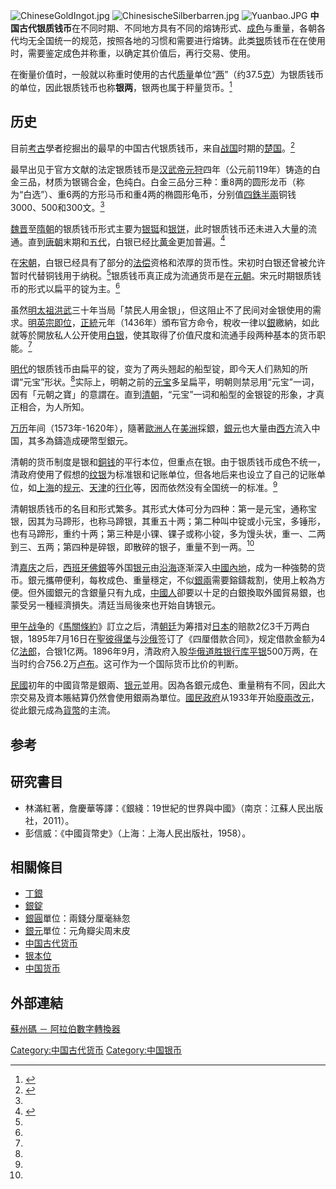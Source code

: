 [[File:ChineseGoldIngot.jpg|thumb]]
[[File:ChinesischeSilberbarren.jpg|thumb]]
[[File:Yuanbao.JPG|thumb]]
'''中国古代银质钱币'''在不同时期、不同地方具有不同的熔铸形式、[[成色|成色]]与重量，各朝各代均无全国统一的规范，按照各地的习惯和需要进行熔铸。此类[[银|银]]质钱币在在使用时，需要鉴定成色并称重，以确定其价值后，再行交易、使用。

在衡量价值时，一般就以称重时使用的古代[[质量|质量]]单位“[[两|两]]”（约37.5[[克|克]]）为银质钱币的单位，因此银质钱币也称'''银两'''，银两也属于秤量货币。<ref name="shanghai">{{cite web | url=http://www.shtong.gov.cn/newsite/node2/node2245/node75491/node75496/node75528/node75530/userobject1ai92307.html | title=第一节 银两制度和两元并用 | work=上海市地方志办公室 | accessdate=2012年3月25日 | archive-date=2020年9月17日 | archive-url=https://web.archive.org/web/20200917171306/http://www.shtong.gov.cn/newsite/node2/node2245/node75491/node75496/node75528/node75530/userobject1ai92307.html | dead-url=no }}</ref>

==历史==

目前[[考古|考古]]學者挖掘出的最早的中国古代银质钱币，来自[[战国|战国]]时期的[[楚国|楚国]]。<ref name="chinabaike">{{cite web | url=http://www.chinabaike.com/article/1/78/434/2007/20070521113568.html | title=中国古代银币 | work=中国百科网 | accessdate=2012年3月25日 | archive-url=https://web.archive.org/web/20120515103454/http://chinabaike.com/article/1/78/434/2007/20070521113568.html | archive-date=2012年5月15日 | dead-url=yes }}</ref>

最早出见于官方文献的法定银质钱币是[[汉武帝|汉武帝]][[元狩|元狩]]四年（公元前119年）铸造的白金三品，材质为银锡合金，色纯白。白金三品分三种：重8两的圆形龙币（称为“白选”）、重6两的方形马币和重4两的椭圆形龟币，分别值[[四銖半兩|四銖半兩]]铜钱3000、500和300文。<ref name="chinabaike" />

[[魏晋|魏晋]]至[[隋朝|隋朝]]的银质钱币形式主要为[[银铤|银铤]]和[[银饼|银饼]]，此时银质钱币还未进入大量的流通。直到[[唐朝|唐朝]]末期和[[五代|五代]]，白银已经比[[黄金|黄金]]更加普遍。<ref name="huobishi">{{cite book | title=中国货币史 | publisher=上海人民出版社 | author=彭信威 | year=1958年 | pages=675}}</ref>

在[[宋朝|宋朝]]，白银已经具有了部分的[[法偿|法偿]]资格和浓厚的货币性。宋初时白银还曾被允许暂时代替铜钱用于纳税。<ref name="huobishi" />银质钱币真正成为流通货币是在[[元朝|元朝]]。宋元时期银质钱币的形式以扁平的锭为主。<ref name="chinabaike" />

虽然[[明太祖|明太祖]][[洪武|洪武]]三十年当局「禁民人用金银」，但这阻止不了民间对金银使用的需求。[[明英宗|明英宗]][[即位|即位]]，[[正统_(明朝)|正統]]元年（1436年）頒布官方命令，稅收一律以[[銀|銀]]繳納，如此就等於開放私人公开使用[[白银|白银]]，使其取得了价值尺度和流通手段两种基本的货币职能。<ref name="huobishi" />

[[明代|明代]]的银质钱币由扁平的锭，变为了两头翘起的船型锭，即今天人们熟知的所谓“元宝”形状。<ref name="huobishi" />实际上，明朝之前的[[元宝|元宝]]多呈扁平，明朝则禁忌用“元宝”一词，因有「元朝之寶」的意謂在。直到[[清朝|清朝]]，“元宝”一词和船型的金银锭的形象，才真正相合，为人所知。

[[万历|万历]]年间（1573年-1620年），隨著[[歐洲人|歐洲人]]在[[美洲|美洲]]採銀，[[銀元|銀元]]也大量由[[西方|西方]]流入中国，其多為鑄造成硬幣型銀元。

清朝的货币制度是银和[[銅钱|銅钱]]的平行本位，但重点在银。由于银质钱币成色不统一，清政府使用了假想的[[纹银|纹银]]为标准银和记账单位，但各地后来也设立了自己的记账单位，如[[上海|上海]]的[[规元|规元]]、[[天津|天津]]的[[行化|行化]]等，因而依然没有全国统一的标准。<ref name="huobishi" />

清朝银质钱币的名目和形式繁多。其形式大体可分为四种：第一是元宝，通称宝银，因其为马蹄形，也称马蹄银，其重五十两；第二种叫中锭或小元宝，多锤形，也有马蹄形，重约十两；第三种是小锞、锞子或称小锭，多为馒头状，重一、二两到三、五两；第四种是碎银，即散碎的银子，重量不到一两。<ref name="huobishi" />

清[[嘉庆|嘉庆]]之后，[[西班牙|西班牙]][[佛銀|佛銀]]等外国[[银元|银元]]由[[沿海|沿海]]逐渐深入[[中國內地|中國內地]]，成为一种強勢的货币。銀元攜帶便利，每枚成色、重量穩定，不似[[銀兩|銀兩]]需要鎔鑄裁割，使用上較為方便。但外國銀元的含銀量只有九成，[[中國人|中國人]]卻要以十足的白銀換取外國貿易銀，也蒙受另一種經濟損失。清廷当局後來也开始自铸银元。

[[甲午战争|甲午战争]]的《[[馬關條約|馬關條約]]》訂立之后，清[[朝廷|朝廷]]为筹措对[[日本|日本]]的赔款2亿3千万两白银，1895年7月16日在[[聖彼得堡|聖彼得堡]]与[[沙俄|沙俄]]签订了《四厘借款合同》，规定借款金额为4亿[[法郎|法郎]]，合银1亿两。1896年9月，清政府入股[[华俄道胜银行|华俄道胜银行]][[库平银|库平银]]500万两，在当时约合756.2万[[卢布|卢布]]。这可作为一个国际货币比价的判断。

[[中華民國|民國]]初年的中國貨幣是銀兩、[[銀圓|银元]]並用。因為各銀元成色、重量稍有不同，因此大宗交易及資本賬結算仍然會使用銀兩為單位。[[國民政府|國民政府]]从1933年开始[[廢兩改元|廢兩改元]]，從此銀元成為[[貨幣|貨幣]]的主流。

==参考==
{{reflist}}

==研究書目==
*林滿紅著，詹慶華等譯：《銀綫：19世紀的世界與中國》（南京：江蘇人民出版社，2011）。
*彭信威：《中國貨幣史》（上海：上海人民出版社，1958）。

== 相關條目 ==
* [[丁銀|丁銀]]
* [[銀錠|銀錠]]
* [[銀圓|銀圓]]單位：兩錢分厘毫絲忽
* [[銀元|銀元]]單位：元角瓣尖周末皮
* [[中国古代货币|中国古代货币]]
* [[银本位|银本位]]
* [[中国货币|中国货币]]

==外部連結==
[http://thdl.ntu.edu.tw/suzhou/ 蘇州碼 － 阿拉伯數字轉換器]{{Wayback|url=http://thdl.ntu.edu.tw/suzhou/ |date=20141031152704 }}

{{中华人民共和国货币}}

[[Category:中国古代货币|Category:中国古代货币]]
[[Category:中国银币|Category:中国银币]]